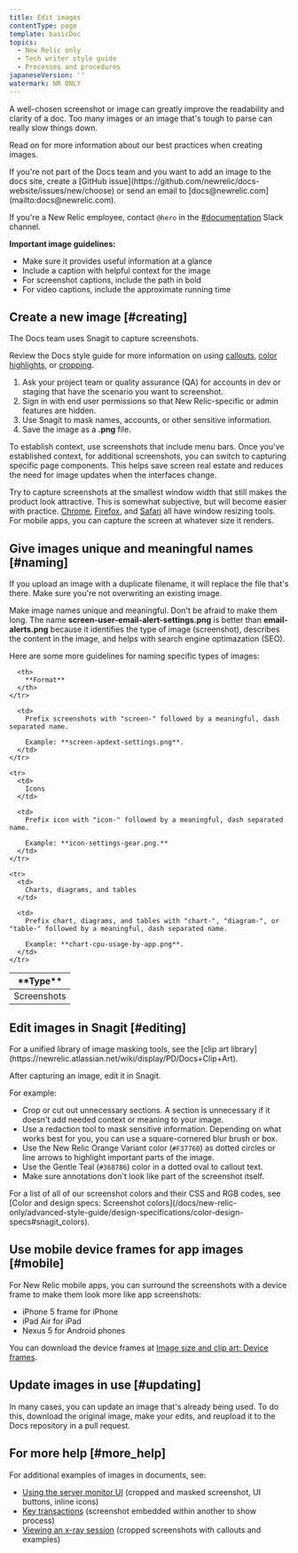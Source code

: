 ```yaml
---
title: Edit images
contentType: page
template: basicDoc
topics:
  - New Relic only
  - Tech writer style guide
  - Processes and procedures
japaneseVersion: ''
watermark: NR ONLY
---
```


A well-chosen screenshot or image can greatly improve the readability and clarity of a doc. Too many images or an image that's tough to parse can really slow things down. 

Read on for more information about our best practices when creating images.

<Callout variant="important">
  If you're not part of the Docs team and you want to add an image to the docs site, create a [GitHub issue](https://github.com/newrelic/docs-website/issues/new/choose) or send an email to [docs@newrelic.com](mailto:docs@newrelic.com). 
  
  If you're a New Relic employee, contact `@hero` in the [#documentation](https://newrelic.slack.com/messages/documentation) Slack channel.
</Callout>

**Important image guidelines:**

* Make sure it provides useful information at a glance
* Include a caption with helpful context for the image
* For screenshot captions, include the path in bold
* For video captions, include the approximate running time

## Create a new image [#creating]

The Docs team uses Snagit to capture screenshots.

Review the Docs style guide for more information on using [callouts](/docs/new-relic-only/basic-style-guide/style-guide-quick-reference/callouts), [color highlights](/docs/new-relic-only/tech-writer-style-guide/design-specifications/color-design-specs), or [cropping](/docs/new-relic-only/basic-style-guide/writing-guidelines/screenshots-images).

1. Ask your project team or quality assurance (QA) for accounts in dev or staging that have the scenario you want to screenshot.
2. Sign in with end user permissions so that New Relic-specific or admin features are hidden.
3. Use Snagit to mask names, accounts, or other sensitive information.
4. Save the image as a **.png** file.

<Callout variant="tip">
  To establish context, use screenshots that include menu bars. Once you've established context, for additional screenshots, you can switch to capturing specific page components. This helps save screen real estate and reduces the need for image updates when the interfaces change.
</Callout>

Try to capture screenshots at the smallest window width that still makes the product look attractive. This is somewhat subjective, but will become easier with practice. [Chrome](https://chrome.google.com/webstore/detail/window-resizer/kkelicaakdanhinjdeammmilcgefonfh), [Firefox](//addons.mozilla.org/en-US/firefox/addon/resizeit/), and [Safari](https://mehlau.net/resizewindow/) all have window resizing tools. For mobile apps, you can capture the screen at whatever size it renders.

## Give images unique and meaningful names [#naming]

<Callout variant="important">
  If you upload an image with a duplicate filename, it will replace the file that's there. Make sure you're not overwriting an existing image.
</Callout>

Make image names unique and meaningful. Don't be afraid to make them long. The name **screen-user-email-alert-settings.png** is better than **email-alerts.png** because it identifies the type of image (screenshot), describes the content in the image, and helps with search engine optimazation (SEO).

Here are some more guidelines for naming specific types of images:

<Table>
  <thead>
    <tr>
      <th width={150}>
        **Type**
      </th>

      <th>
        **Format**
      </th>
    </tr>
  </thead>

  <tbody>
    <tr>
      <td>
        Screenshots
      </td>

      <td>
        Prefix screenshots with "screen-" followed by a meaningful, dash separated name.

        Example: **screen-apdext-settings.png**.
      </td>
    </tr>

    <tr>
      <td>
        Icons
      </td>

      <td>
        Prefix icon with "icon-" followed by a meaningful, dash separated name.

        Example: **icon-settings-gear.png.**
      </td>
    </tr>

    <tr>
      <td>
        Charts, diagrams, and tables
      </td>

      <td>
        Prefix chart, diagrams, and tables with "chart-", "diagram-", or "table-" followed by a meaningful, dash separated name.

        Example: **chart-cpu-usage-by-app.png**.
      </td>
    </tr>

  </tbody>
</Table>

## Edit images in Snagit [#editing]

<Callout variant="tip">
  For a unified library of image masking tools, see the [clip art library](https://newrelic.atlassian.net/wiki/display/PD/Docs+Clip+Art).
</Callout>

After capturing an image, edit it in Snagit.

For example:

* Crop or cut out unnecessary sections. A section is unnecessary if it doesn't add needed context or meaning to your image.
* Use a redaction tool to mask sensitive information. Depending on what works best for you, you can use a square-cornered blur brush or box.
* Use the New Relic Orange Variant color (`#F37760`) as dotted circles or line arrows to highlight important parts of the image.
* Use the Gentle Teal (`#368786`) color in a dotted oval to callout text.
* Make sure annotations don't look like part of the screenshot itself.

<Callout variant="tip">
  For a list of all of our screenshot colors and their CSS and RGB codes, see [Color and design specs: Screenshot colors](/docs/new-relic-only/advanced-style-guide/design-specifications/color-design-specs#snagit_colors).
</Callout>

## Use mobile device frames for app images [#mobile]

For New Relic mobile apps, you can surround the screenshots with a device frame to make them look more like app screenshots:

* iPhone 5 frame for iPhone
* iPad Air for iPad
* Nexus 5 for Android phones

You can download the device frames at [Image size and clip art: Device frames](https://newrelic.atlassian.net/wiki/display/PD/Docs+Clip+Art).


## Update images in use [#updating]

In many cases, you can update an image that's already being used. To do this, download the original image, make your edits, and reupload it to the Docs repository in a pull request.

## For more help [#more_help]

For additional examples of images in documents, see:

* [Using the server monitor UI](/docs/server/using-the-server-monitor-ui) (cropped and masked screenshot, UI buttons, inline icons)
* [Key transactions](/docs/transactions-menu/key-transactions) (screenshot embedded within another to show process)
* [Viewing an x-ray session](/docs/transactions-menu/viewing-an-xray-session) (cropped screenshots with callouts and examples)
